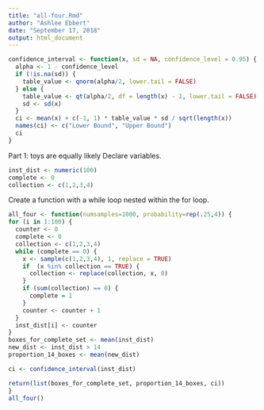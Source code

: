 ```yaml
---
title: "all-four.Rmd"
author: "Ashlee Ebbert"
date: "September 17, 2018"
output: html_document
---
```

```r
confidence_interval <- function(x, sd = NA, confidence_level = 0.95) {
  alpha <- 1 - confidence_level
  if (!is.na(sd)) {
    table_value <- qnorm(alpha/2, lower.tail = FALSE)
  } else {
    table_value <- qt(alpha/2, df = length(x) - 1, lower.tail = FALSE)
    sd <- sd(x)
  }
  ci <- mean(x) + c(-1, 1) * table_value * sd / sqrt(length(x))
  names(ci) <- c("Lower Bound", "Upper Bound")
  ci 
}

```
Part 1: toys are equally likely
Declare variables.
```r
inst_dist <- numeric(100)
complete <- 0
collection <- c(1,2,3,4)
```
Create a function with a while loop nested within the for loop.
```r
all_four <- function(numsamples=1000, probability=rep(.25,4)) {
for (i in 1:100) { 
  counter <- 0
  complete <- 0
  collection <- c(1,2,3,4)
  while (complete == 0) {
    x <- sample(c(1,2,3,4), 1, replace = TRUE)
    if  (x %in% collection == TRUE) {
      collection <- replace(collection, x, 0)
    }
    if (sum(collection) == 0) {
      complete = 1
    }
    counter <- counter + 1
  }
  inst_dist[i] <- counter
}
boxes_for_complete_set <- mean(inst_dist)
new_dist <- inst_dist > 14
proportion_14_boxes <- mean(new_dist)

ci <- confidence_interval(inst_dist)

return(list(boxes_for_complete_set, proportion_14_boxes, ci))
}
all_four()

```